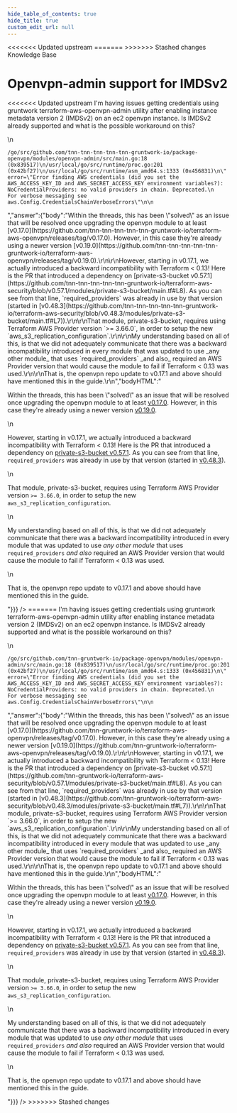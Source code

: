 ```yaml
---
hide_table_of_contents: true
hide_title: true
custom_edit_url: null
---
```



<head>
<<<<<<< Updated upstream
  <link rel="canonical" href="https://github.com/tnn-tnn-tnn-tnn-tnn-gruntwork-io/knowledge-base/discussions/201" />
=======
  <link rel="canonical" href="https://github.com/tnn-gruntwork-io/knowledge-base/discussions/201" />
>>>>>>> Stashed changes
</head>

<CenterLayout>
<span className="searchCategory">Knowledge Base</span>
<h1>Openvpn-admin support for IMDSv2</h1>
<<<<<<< Updated upstream
<GitHub discussion={{"id":"D_kwDOF8slf84AOy4m","number":201,"author":{"login":"marinalimeira"},"title":"Openvpn-admin support for IMDSv2","body":"I'm having issues getting credentials using gruntwork terraform-aws-openvpn-admin utility after enabling instance metadata version 2 (IMDSv2) on an ec2 openvpn instance. Is IMDSv2 already supported and what is the possible workaround on this?\n\n```\n/go/src/github.com/tnn-tnn-tnn-tnn-tnn-gruntwork-io/package-openvpn/modules/openvpn-admin/src/main.go:18 (0x839517)\n/usr/local/go/src/runtime/proc.go:201 (0x42bf27)\n/usr/local/go/src/runtime/asm_amd64.s:1333 (0x456831)\n\" error=\"Error finding AWS credentials (did you set the AWS_ACCESS_KEY_ID and AWS_SECRET_ACCESS_KEY environment variables?): NoCredentialProviders: no valid providers in chain. Deprecated.\n        For verbose messaging see aws.Config.CredentialsChainVerboseErrors\"\n\n```","bodyHTML":"<p dir=\"auto\">I'm having issues getting credentials using gruntwork terraform-aws-openvpn-admin utility after enabling instance metadata version 2 (IMDSv2) on an ec2 openvpn instance. Is IMDSv2 already supported and what is the possible workaround on this?</p>\n<div class=\"snippet-clipboard-content notranslate position-relative overflow-auto\" data-snippet-clipboard-copy-content=\"/go/src/github.com/tnn-tnn-tnn-tnn-tnn-gruntwork-io/package-openvpn/modules/openvpn-admin/src/main.go:18 (0x839517)\n/usr/local/go/src/runtime/proc.go:201 (0x42bf27)\n/usr/local/go/src/runtime/asm_amd64.s:1333 (0x456831)\n&quot; error=&quot;Error finding AWS credentials (did you set the AWS_ACCESS_KEY_ID and AWS_SECRET_ACCESS_KEY environment variables?): NoCredentialProviders: no valid providers in chain. Deprecated.\n        For verbose messaging see aws.Config.CredentialsChainVerboseErrors&quot;\n\"><pre class=\"notranslate\"><code class=\"notranslate\">/go/src/github.com/tnn-tnn-tnn-tnn-tnn-gruntwork-io/package-openvpn/modules/openvpn-admin/src/main.go:18 (0x839517)\n/usr/local/go/src/runtime/proc.go:201 (0x42bf27)\n/usr/local/go/src/runtime/asm_amd64.s:1333 (0x456831)\n\" error=\"Error finding AWS credentials (did you set the AWS_ACCESS_KEY_ID and AWS_SECRET_ACCESS_KEY environment variables?): NoCredentialProviders: no valid providers in chain. Deprecated.\n        For verbose messaging see aws.Config.CredentialsChainVerboseErrors\"\n\n</code></pre></div>","answer":{"body":"Within the threads, this has been \"solved\" as an issue that will be resolved once upgrading the openvpn module to at least [v0.17.0](https://github.com/tnn-tnn-tnn-tnn-tnn-gruntwork-io/terraform-aws-openvpn/releases/tag/v0.17.0). However, in this case they're already using a newer version [v0.19.0](https://github.com/tnn-tnn-tnn-tnn-tnn-gruntwork-io/terraform-aws-openvpn/releases/tag/v0.19.0).\r\n\r\nHowever, starting in v0.17.1, we actually introduced a backward incompatibility with Terraform < 0.13! Here is the PR that introduced a dependency on [private-s3-bucket v0.57.1](https://github.com/tnn-tnn-tnn-tnn-tnn-gruntwork-io/terraform-aws-security/blob/v0.57.1/modules/private-s3-bucket/main.tf#L8). As you can see from that line, `required_providers` was already in use by that version (started in [v0.48.3](https://github.com/tnn-tnn-tnn-tnn-tnn-gruntwork-io/terraform-aws-security/blob/v0.48.3/modules/private-s3-bucket/main.tf#L7)).\r\n\r\nThat module, private-s3-bucket, requires using Terraform AWS Provider version `>= 3.66.0`, in order to setup the new `aws_s3_replication_configuration`.\r\n\r\nMy understanding based on all of this, is that we did not adequately communicate that there was a backward incompatibility introduced in every module that was updated to use _any other module_ that uses `required_providers` _and also_ required an AWS Provider version that would cause the module to fail if Terraform < 0.13 was used.\r\n\r\nThat is, the openvpn repo update to v0.17.1 and above should have mentioned this in the guide.\r\n","bodyHTML":"<p dir=\"auto\">Within the threads, this has been \"solved\" as an issue that will be resolved once upgrading the openvpn module to at least <a href=\"https://github.com/tnn-tnn-tnn-tnn-tnn-gruntwork-io/terraform-aws-openvpn/releases/tag/v0.17.0\">v0.17.0</a>. However, in this case they're already using a newer version <a href=\"https://github.com/tnn-tnn-tnn-tnn-tnn-gruntwork-io/terraform-aws-openvpn/releases/tag/v0.19.0\">v0.19.0</a>.</p>\n<p dir=\"auto\">However, starting in v0.17.1, we actually introduced a backward incompatibility with Terraform &lt; 0.13! Here is the PR that introduced a dependency on <a href=\"https://github.com/tnn-tnn-tnn-tnn-tnn-gruntwork-io/terraform-aws-security/blob/v0.57.1/modules/private-s3-bucket/main.tf#L8\">private-s3-bucket v0.57.1</a>. As you can see from that line, <code class=\"notranslate\">required_providers</code> was already in use by that version (started in <a href=\"https://github.com/tnn-tnn-tnn-tnn-tnn-gruntwork-io/terraform-aws-security/blob/v0.48.3/modules/private-s3-bucket/main.tf#L7\">v0.48.3</a>).</p>\n<p dir=\"auto\">That module, private-s3-bucket, requires using Terraform AWS Provider version <code class=\"notranslate\">&gt;= 3.66.0</code>, in order to setup the new <code class=\"notranslate\">aws_s3_replication_configuration</code>.</p>\n<p dir=\"auto\">My understanding based on all of this, is that we did not adequately communicate that there was a backward incompatibility introduced in every module that was updated to use <em>any other module</em> that uses <code class=\"notranslate\">required_providers</code> <em>and also</em> required an AWS Provider version that would cause the module to fail if Terraform &lt; 0.13 was used.</p>\n<p dir=\"auto\">That is, the openvpn repo update to v0.17.1 and above should have mentioned this in the guide.</p>"}}} />
=======
<GitHub discussion={{"id":"D_kwDOF8slf84AOy4m","number":201,"author":{"login":"marinalimeira"},"title":"Openvpn-admin support for IMDSv2","body":"I'm having issues getting credentials using gruntwork terraform-aws-openvpn-admin utility after enabling instance metadata version 2 (IMDSv2) on an ec2 openvpn instance. Is IMDSv2 already supported and what is the possible workaround on this?\n\n```\n/go/src/github.com/tnn-gruntwork-io/package-openvpn/modules/openvpn-admin/src/main.go:18 (0x839517)\n/usr/local/go/src/runtime/proc.go:201 (0x42bf27)\n/usr/local/go/src/runtime/asm_amd64.s:1333 (0x456831)\n\" error=\"Error finding AWS credentials (did you set the AWS_ACCESS_KEY_ID and AWS_SECRET_ACCESS_KEY environment variables?): NoCredentialProviders: no valid providers in chain. Deprecated.\n        For verbose messaging see aws.Config.CredentialsChainVerboseErrors\"\n\n```","bodyHTML":"<p dir=\"auto\">I'm having issues getting credentials using gruntwork terraform-aws-openvpn-admin utility after enabling instance metadata version 2 (IMDSv2) on an ec2 openvpn instance. Is IMDSv2 already supported and what is the possible workaround on this?</p>\n<div class=\"snippet-clipboard-content notranslate position-relative overflow-auto\" data-snippet-clipboard-copy-content=\"/go/src/github.com/tnn-gruntwork-io/package-openvpn/modules/openvpn-admin/src/main.go:18 (0x839517)\n/usr/local/go/src/runtime/proc.go:201 (0x42bf27)\n/usr/local/go/src/runtime/asm_amd64.s:1333 (0x456831)\n&quot; error=&quot;Error finding AWS credentials (did you set the AWS_ACCESS_KEY_ID and AWS_SECRET_ACCESS_KEY environment variables?): NoCredentialProviders: no valid providers in chain. Deprecated.\n        For verbose messaging see aws.Config.CredentialsChainVerboseErrors&quot;\n\"><pre class=\"notranslate\"><code class=\"notranslate\">/go/src/github.com/tnn-gruntwork-io/package-openvpn/modules/openvpn-admin/src/main.go:18 (0x839517)\n/usr/local/go/src/runtime/proc.go:201 (0x42bf27)\n/usr/local/go/src/runtime/asm_amd64.s:1333 (0x456831)\n\" error=\"Error finding AWS credentials (did you set the AWS_ACCESS_KEY_ID and AWS_SECRET_ACCESS_KEY environment variables?): NoCredentialProviders: no valid providers in chain. Deprecated.\n        For verbose messaging see aws.Config.CredentialsChainVerboseErrors\"\n\n</code></pre></div>","answer":{"body":"Within the threads, this has been \"solved\" as an issue that will be resolved once upgrading the openvpn module to at least [v0.17.0](https://github.com/tnn-gruntwork-io/terraform-aws-openvpn/releases/tag/v0.17.0). However, in this case they're already using a newer version [v0.19.0](https://github.com/tnn-gruntwork-io/terraform-aws-openvpn/releases/tag/v0.19.0).\r\n\r\nHowever, starting in v0.17.1, we actually introduced a backward incompatibility with Terraform < 0.13! Here is the PR that introduced a dependency on [private-s3-bucket v0.57.1](https://github.com/tnn-gruntwork-io/terraform-aws-security/blob/v0.57.1/modules/private-s3-bucket/main.tf#L8). As you can see from that line, `required_providers` was already in use by that version (started in [v0.48.3](https://github.com/tnn-gruntwork-io/terraform-aws-security/blob/v0.48.3/modules/private-s3-bucket/main.tf#L7)).\r\n\r\nThat module, private-s3-bucket, requires using Terraform AWS Provider version `>= 3.66.0`, in order to setup the new `aws_s3_replication_configuration`.\r\n\r\nMy understanding based on all of this, is that we did not adequately communicate that there was a backward incompatibility introduced in every module that was updated to use _any other module_ that uses `required_providers` _and also_ required an AWS Provider version that would cause the module to fail if Terraform < 0.13 was used.\r\n\r\nThat is, the openvpn repo update to v0.17.1 and above should have mentioned this in the guide.\r\n","bodyHTML":"<p dir=\"auto\">Within the threads, this has been \"solved\" as an issue that will be resolved once upgrading the openvpn module to at least <a href=\"https://github.com/tnn-gruntwork-io/terraform-aws-openvpn/releases/tag/v0.17.0\">v0.17.0</a>. However, in this case they're already using a newer version <a href=\"https://github.com/tnn-gruntwork-io/terraform-aws-openvpn/releases/tag/v0.19.0\">v0.19.0</a>.</p>\n<p dir=\"auto\">However, starting in v0.17.1, we actually introduced a backward incompatibility with Terraform &lt; 0.13! Here is the PR that introduced a dependency on <a href=\"https://github.com/tnn-gruntwork-io/terraform-aws-security/blob/v0.57.1/modules/private-s3-bucket/main.tf#L8\">private-s3-bucket v0.57.1</a>. As you can see from that line, <code class=\"notranslate\">required_providers</code> was already in use by that version (started in <a href=\"https://github.com/tnn-gruntwork-io/terraform-aws-security/blob/v0.48.3/modules/private-s3-bucket/main.tf#L7\">v0.48.3</a>).</p>\n<p dir=\"auto\">That module, private-s3-bucket, requires using Terraform AWS Provider version <code class=\"notranslate\">&gt;= 3.66.0</code>, in order to setup the new <code class=\"notranslate\">aws_s3_replication_configuration</code>.</p>\n<p dir=\"auto\">My understanding based on all of this, is that we did not adequately communicate that there was a backward incompatibility introduced in every module that was updated to use <em>any other module</em> that uses <code class=\"notranslate\">required_providers</code> <em>and also</em> required an AWS Provider version that would cause the module to fail if Terraform &lt; 0.13 was used.</p>\n<p dir=\"auto\">That is, the openvpn repo update to v0.17.1 and above should have mentioned this in the guide.</p>"}}} />
>>>>>>> Stashed changes

</CenterLayout>
  

<!-- ##DOCS-SOURCER-START
{
  "sourcePlugin": "github-discussions",
  "hash": "7854ad2fb8b56a2b11062d32bcc7b798"
}
##DOCS-SOURCER-END -->
